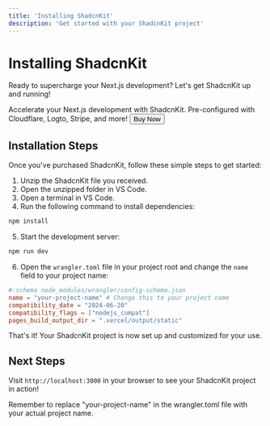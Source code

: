 ```yaml
---
title: 'Installing ShadcnKit'
description: 'Get started with your ShadcnKit project'
---
```


# Installing ShadcnKit

Ready to supercharge your Next.js development? Let's get ShadcnKit up and running!

<Card title="Get ShadcnKit Now" icon="rocket" href="https://shadcnkit.com">
  Accelerate your Next.js development with ShadcnKit. Pre-configured with Cloudflare, Logto, Stripe, and more!

  <CardFooter>
    <Button>Buy Now</Button>
  </CardFooter>
</Card>

## Installation Steps

Once you've purchased ShadcnKit, follow these simple steps to get started:

1. Unzip the ShadcnKit file you received.
2. Open the unzipped folder in VS Code.
3. Open a terminal in VS Code.
4. Run the following command to install dependencies:

```bash
npm install
```

5. Start the development server:

```bash
npm run dev
```

6. Open the `wrangler.toml` file in your project root and change the `name` field to your project name:

```toml
#:schema node_modules/wrangler/config-schema.json
name = "your-project-name" # Change this to your project name
compatibility_date = "2024-06-20"
compatibility_flags = ["nodejs_compat"]
pages_build_output_dir = ".vercel/output/static"
```

That's it! Your ShadcnKit project is now set up and customized for your use.

## Next Steps

Visit `http://localhost:3000` in your browser to see your ShadcnKit project in action!

<Tip>
  Remember to replace "your-project-name" in the wrangler.toml file with your actual project name.
</Tip>




